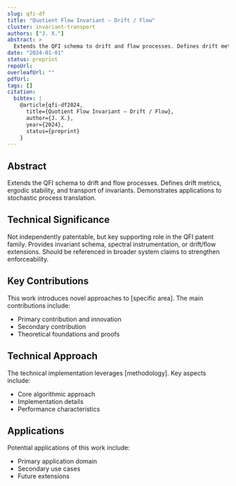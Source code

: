```yaml
---
slug: qfi-df
title: "Quotient Flow Invariant — Drift / Flow"
cluster: invariant-transport
authors: ["J. X."]
abstract: >
  Extends the QFI schema to drift and flow processes. Defines drift metrics, ergodic stability, and transport of invariants. Demonstrates applications to stochastic process translation.
date: "2024-01-01"
status: preprint
repoUrl: 
overleafUrl: ""
pdfUrl: 
tags: []
citation:
  bibtex: |
    @article{qfi-df2024,
      title={Quotient Flow Invariant — Drift / Flow},
      author={J. X.},
      year={2024},
      status={preprint}
    }
---
```


## Abstract

Extends the QFI schema to drift and flow processes. Defines drift metrics, ergodic stability, and transport of invariants. Demonstrates applications to stochastic process translation.

## Technical Significance

Not independently patentable, but key supporting role in the QFI patent family. Provides invariant schema, spectral instrumentation, or drift/flow extensions. Should be referenced in broader system claims to strengthen enforceability.

## Key Contributions

This work introduces novel approaches to [specific area]. The main contributions include:

- Primary contribution and innovation
- Secondary contribution  
- Theoretical foundations and proofs

## Technical Approach

The technical implementation leverages [methodology]. Key aspects include:

- Core algorithmic approach
- Implementation details
- Performance characteristics

## Applications

Potential applications of this work include:

- Primary application domain
- Secondary use cases
- Future extensions
